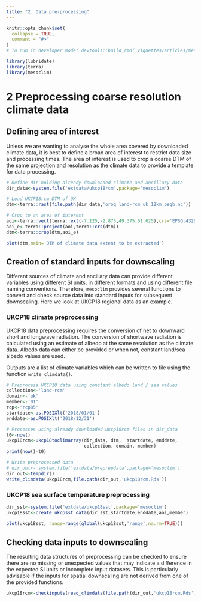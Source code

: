 ```yaml
---
title: "2. Data pre-processing"
---
```


```r
knitr::opts_chunk$set(
  collapse = TRUE,
  comment = "#>"
)
# To run in developer mode: devtools::build_rmd('vignettes/articles/mesoclim_addtrees.Rmd')
```

```r
library(lubridate)
library(terra)
library(mesoclim)
```

# 2 Preprocessing coarse resolution climate data

## Defining area of interest
Unless we are wanting to analyse the whole area covered by downloaded climate data, it is best to define a broad area of interest to restrict data size and processing times. The area of interest is used to crop a coarse DTM of the same projection and resolution as the climate data to provide a template for data processing. 

```r
# Define dir holding already downloaded climate and ancillary data
dir_data<-system.file('extdata/ukcp18rcm',package='mesoclim')

# Load UKCP18rcm DTM of UK
dtm<-terra::rast(file.path(dir_data,'orog_land-rcm_uk_12km_osgb.nc'))

# Crop to an area of interest
aoi<-terra::vect(terra::ext(-7.125,-2.875,49.375,51.625),crs='EPSG:4326')
aoi_e<-terra::project(aoi,terra::crs(dtm))
dtm<-terra::crop(dtm,aoi_e)

plot(dtm,main='DTM of climate data extent to be extracted')
```

## Creation of standard inputs for downscaling
Different sources of climate and ancillary data can provide different variables using different SI units, in  different formats and using different file naming conventions. Therefore, `mesoclim` provides several functions to convert and check source data into standard inputs for subsequent downscaling. Here we look at UKCP18 regional data as an example.

### UKCP18 climate preprocessing
UKCP18 data preprocessing requires the conversion of net to downward short and longwave radiation. The conversion of shortwave radiation is calculated using an estimate of albedo at the same resolution as the climate data. Albedo data can either be provided or when not, constant land/sea albedo values are used.

Outputs are a list of climate variables which can be written to file using the function `write_climdata()`.

```r
# Preprocess UKCP18 data using constant albedo land / sea values
collection<-'land-rcm'
domain<-'uk'
member<-'01'
rcp<-'rcp85'
startdate<-as.POSIXlt('2018/01/01')
enddate<-as.POSIXlt('2018/12/31')

# Processes using already downloaded ukcp18rcm files in dir_data
t0<-now()
ukcp18rcm<-ukcp18toclimarray(dir_data, dtm,  startdate, enddate,
                             collection, domain, member)
print(now()-t0)

# Write preprocessed data
# dir_out<- system.file('extdata/preprepdata',package='mesoclim')
dir_out<-tempdir()
write_climdata(ukcp18rcm,file.path(dir_out,'ukcp18rcm.Rds'))
```

### UKCP18 sea surface temperature preprocessing
```r
dir_sst<-system.file('extdata/ukcp18sst',package='mesoclim')
ukcp18sst<-create_ukcpsst_data(dir_sst,startdate,enddate,aoi,member)

plot(ukcp18sst, range=range(global(ukcp18sst,'range',na.rm=TRUE)))
```

## Checking data inputs to downscaling
The resulting data structures of preprocessing can be checked to ensure there are no missing or unexpected values that may indicate a difference in the expected SI units or incomplete input datasets. This is particularly advisable if the inputs for spatial downscaling are not derived from one of the provided functions.

```r
ukcp18rcm<-checkinputs(read_climdata(file.path(dir_out,'ukcp18rcm.Rds')), tstep = "day")
```
